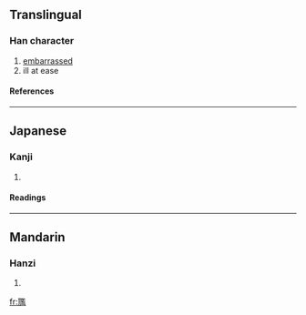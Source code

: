 ==Translingual==
===Han character===
{{Han char|rn=43|rad=尢|as=14|sn=17|four=|canj=一山尸戈廿 (MUSIT), 一山尸一廿 (MUSMT)}}
# [[embarrassed]]
# ill at ease
====References====
{{Han ref|kx=0299.220|hdz=10557.160|uh=5C36|ud=23606}}
----
==Japanese==
===Kanji===
{{ja-kanji|grade=|rs=尢14}}
# {{defn|Japanese}} 
====Readings====
{{ja-readings|on=[[かん]] (kan), [[けん]] (ken)|kun=}}
----
==Mandarin==
===Hanzi===
{{cmn-hanzi|pin=[[gān]] ([[gan1]])|wg=kan<sup>1</sup>}}
# {{defn|Mandarin}}

[[fr:尶]]